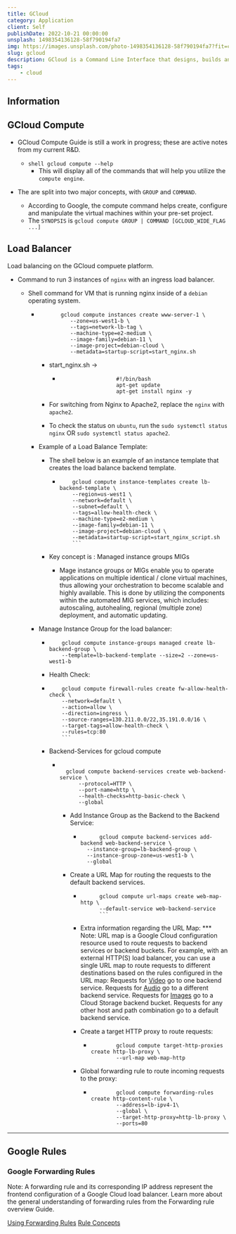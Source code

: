 ```yaml
---
title: GCloud
category: Application
client: Self
publishDate: 2022-10-21 00:00:00
unsplash: 1498354136128-58f790194fa7
img: https://images.unsplash.com/photo-1498354136128-58f790194fa7?fit=crop&w=1400&h=700&q=75
slug: gcloud
description: GCloud is a Command Line Interface that designs, builds and scales Google Cloud resources.
tags:
    - cloud
---
```




<MDXJS>

## Information


</MDXJS>


<MDXJS>

## GCloud Compute

-   GCloud Compute Guide is still a work in progress; these are active notes from my current R&D.

    -   `shell gcloud compute --help`
        -   This will display all of the commands that will help you utilize the `compute engine`.

-   The are split into two major concepts, with `GROUP` and `COMMAND`.
    -   According to Google, the compute command helps create, configure and manipulate the virtual machines within your pre-set project.
    -   The `SYNOPSIS` is `gcloud compute GROUP | COMMAND [GCLOUD_WIDE_FLAG ...]`

## Load Balancer

Load balancing on the GCloud compuete platform.

-   Command to run 3 instances of `nginx` with an ingress load balancer.

    -   Shell command for VM that is running nginx inside of a `debian` operating system.

        -   ```shell
                   gcloud compute instances create www-server-1 \
                      --zone=us-west1-b \
                      --tags=network-lb-tag \
                      --machine-type=e2-medium \
                      --image-family=debian-11 \
                      --image-project=debian-cloud \
                      --metadata=startup-script=start_nginx.sh
            ```

            -   start_nginx.sh ->

                -   ```shell
                                      #!/bin/bash
                                      apt-get update
                                      apt-get install nginx -y
                    ```

            -   For switching from Nginx to Apache2, replace the `nginx` with `apache2`.
            -   To check the status on `ubuntu`, run the `sudo systemctl status nginx` OR `sudo systemctl status apache2`.

        -   Example of a Load Balance Template:

            -   The shell below is an example of an instance template that creates the load balance backend template.

                -   ````shell
                        gcloud compute instance-templates create lb-backend-template \
                        --region=us-west1 \
                        --network=default \
                        --subnet=default \
                        --tags=allow-health-check \
                        --machine-type=e2-medium \
                        --image-family=debian-11 \
                        --image-project=debian-cloud \
                        --metadata=startup-script=start_nginx_script.sh
                        ```
                    ````

            -   Key concept is : Managed instance groups MIGs
                -   Mage instance groups or MIGs enable you to operate applications on multiple identical / clone virtual machines, thus allowing your orchestration to become scalable and highly available. This is done by utilizing the components within the automated MIG services, which includes: autoscaling, autohealing, regional (multiple zone) deployment, and automatic updating.

        -   Manage Instance Group for the load balancer:

            -   ```shell
                    gcloud compute instance-groups managed create lb-backend-group \
                    --template=lb-backend-template --size=2 --zone=us-west1-b
                ```

            -   Health Check:

            -   ````shell
                    gcloud compute firewall-rules create fw-allow-health-check \
                    --network=default \
                    --action=allow \
                    --direction=ingress \
                    --source-ranges=130.211.0.0/22,35.191.0.0/16 \
                    --target-tags=allow-health-check \
                    --rules=tcp:80
                    ```

                ````

            -   Backend-Services for gcloud compute

                -   ```shell

                      gcloud compute backend-services create web-backend-service \
                          --protocol=HTTP \
                          --port-name=http \
                          --health-checks=http-basic-check \
                          --global

                    ```

                    -   Add Instance Group as the Backend to the Backend Service:

                        -   ```shell
                                  gcloud compute backend-services add-backend web-backend-service \
                              --instance-group=lb-backend-group \
                              --instance-group-zone=us-west1-b \
                              --global
                            ```

                    -   Create a URL Map for routing the requests to the default backend services.

                        -   ````shell
                                  gcloud compute url-maps create web-map-http \
                                  --default-service web-backend-service
                                  ```

                            ````

                        -   Extra information regarding the URL Map:
                            \*\*\* Note: URL map is a Google Cloud configuration resource used to route requests to backend services or backend buckets. For example, with an external HTTP(S) load balancer, you can use a single URL map to route requests to different destinations based on the rules configured in the URL map:
                            Requests for [Video](https://example.com/video) go to one backend service.
                            Requests for [Audio](https://example.com/audio) go to a different backend service.
                            Requests for [Images](https://example.com/images) go to a Cloud Storage backend bucket.
                            Requests for any other host and path combination go to a default backend service.
                        -   Create a target HTTP proxy to route requests:

                            -   ```shell
                                        gcloud compute target-http-proxies create http-lb-proxy \
                                        --url-map web-map-http
                                ```

                        -   Global forwarding rule to route incoming requests to the proxy:

                            -   ```shell
                                        gcloud compute forwarding-rules create http-content-rule \
                                        --address=lb-ipv4-1\
                                        --global \
                                        --target-http-proxy=http-lb-proxy \
                                        --ports=80
                                ```


</MDXJS>

---

<MDXJS>

## Google Rules

### Google Forwarding Rules

Note: A forwarding rule and its corresponding IP address represent the frontend configuration of a Google Cloud load balancer. Learn more about the general understanding of forwarding rules from the Forwarding rule overview Guide.

[Using Forwarding Rules](https://cloud.google.com/load-balancing/docs/using-forwarding-rules)
[Rule Concepts](https://cloud.google.com/load-balancing/docs/forwarding-rule-concepts)


</MDXJS>